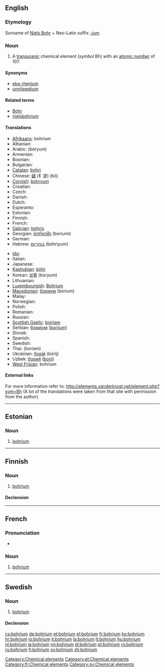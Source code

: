 {{also|Bohrium}}
==English==
{{elements|Bh|seaborgium|Sg|hassium|Hs}}

===Etymology===
Surname of [[w:Niels Bohr|Niels Bohr]] + Neo-Latin suffix ''[[-ium]]''.

===Noun===
{{en-noun|-}}
{{wikipedia}}

# A [[transuranic]] chemical element (''symbol'' Bh) with an [[atomic number]] of 107.

====Synonyms====
* [[eka-rhenium]] {{qualifier|used before the element was discovered}}
* [[unnilseptium]] {{qualifier|used before the element was officially named}}

====Related terms====
* [[w:Niels Bohr|Bohr]]
* [[nielsbohrium]]

====Translations====
{{trans-top|chemical element}}
* [[Afrikaans]]: bohrium
* Albanian: {{t-|sq|borium|xs=Albanian}}
* Arabic: {{Arab|[[بوريوم]]}} (bóryum) {{m}}
* Armenian: {{t-|hy|բորիում|tr=borium}}
* Bosnian: {{t-|bs|bohrij}}
* Bulgarian: {{t-|bg|борий|m|tr=bóriî}}
* [[Catalan]]: [[bohri]]
* Chinese: [[𨨏]] (钅波) (bō)
* [[Cornish]]: [[bohryum]]
* Croatian: {{t+|hr|bohrij}}
* Czech: {{t+|cs|bohrium}}
* Danish: {{t-|da|bohrium}}
* Dutch: {{t+|nl|bohrium|n}}
* Esperanto: {{t-|eo|borio|xs=Esperanto}}
* Estonian: {{t+|et|bohrium}}
* Finnish: {{t+|fi|bohrium}}
* French: {{t+|fr|bohrium|m}}
* [[Galician]]: [[bohrio]]
* Georgian: [[ბორიუმი]] (boriumi)
* German: {{t+|de|Bohrium|n}}
* Hebrew: [[בוהריום]] (bóhriyum)
{{trans-mid}}
* [[Ido]]: {{t+|io|borio|xs=Ido}}
* Italian: {{t+|it|bohrio|m}}
* Japanese: {{t+|ja|ボーリウム|tr=bōriumu}}
* [[Kashubian]]: [[bòhr]]
* Korean: [[보륨]] (boryum)
* Lithuanian: {{t+|lt|boris|xs=Lithuanian}}
* [[Luxembourgish]]: [[Bohrium]] {{n}}
* [[Macedonian]]: [[бориум]] (bórium) {{m}}
* Malay: {{t-|ms|bohrium|xs=Malay}}
* Norwegian: {{t-|no|bohrium}}
* Polish: {{t+|pl|bohr|m}}
* Romanian: {{t+|ro|bohriu|n}}
* Russian: {{t+|ru|борий|m|tr=bórij}}
* [[Scottish Gaelic]]: [[boiriam]]
* Serbian: [[бориjум]] ([[borijum]]) {{m}}
* Slovak: {{t-|sk|bohrium}}
* Spanish: {{t+|es|bohrio|m}}
* Swedish: {{t+|sv|bohrium|n}}
* Thai: {{Thai|[[มอหเรียม]]}} (boriam)
* Ukrainian: [[борiй]] (bórij) {{m}}
* Uzbek: [[борий]] ([[borii]])
* [[West Frisian]]: bohrium
{{trans-bottom}}

====External links====
For more information refer to:
http://elements.vanderkrogt.net/element.php?sym=Bh
(A lot of the translations were taken from that site with permission from the author)

[[Category:Chemical elements]]

----

==Estonian==

===Noun===
{{infl|et|noun}}

# [[#English|bohrium]]

[[Category:et:Chemical elements]]
----

==Finnish==
{{wikipedia|lang=fi}}

===Noun===
{{infl|fi|noun}}

#  [[#English|bohrium]]

====Declension====
{{fi-decl-risti|bohrium}}

----

==French==

===Pronunciation===
* {{IPA|/bɔ.ʁjɔm/|lang=fr}}

===Noun===
{{fr-noun|m}}

# [[bohrium#English|bohrium]]

[[Category:fr:Chemical elements]]
----

==Swedish==
{{wikipedia|lang=sv}}

===Noun===
{{sv-noun|g=n|-}}

# [[#English|bohrium]]

[[Category:sv:Chemical elements]]

====Declension====
{{sv-noun-unc-irreg-n|2=bohriumet}}

[[cs:bohrium]]
[[de:bohrium]]
[[et:bohrium]]
[[el:bohrium]]
[[fr:bohrium]]
[[ko:bohrium]]
[[hr:bohrium]]
[[io:bohrium]]
[[it:bohrium]]
[[la:bohrium]]
[[lt:bohrium]]
[[hu:bohrium]]
[[nl:bohrium]]
[[ja:bohrium]]
[[nn:bohrium]]
[[pl:bohrium]]
[[pt:bohrium]]
[[ro:bohrium]]
[[ru:bohrium]]
[[fi:bohrium]]
[[sv:bohrium]]
[[zh:bohrium]]